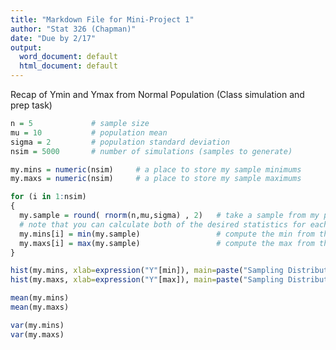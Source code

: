 ```yaml
---
title: "Markdown File for Mini-Project 1"
author: "Stat 326 (Chapman)"
date: "Due by 2/17"
output:
  word_document: default
  html_document: default
---
```


Recap of Ymin and Ymax from Normal Population (Class simulation and prep task)
```r
n = 5             # sample size
mu = 10           # population mean
sigma = 2         # population standard deviation
nsim = 5000       # number of simulations (samples to generate)

my.mins = numeric(nsim)     # a place to store my sample minimums
my.maxs = numeric(nsim)     # a place to store my sample maximums

for (i in 1:nsim)
{
  my.sample = round( rnorm(n,mu,sigma) , 2)   # take a sample from my population
  # note that you can calculate both of the desired statistics for each sample generated
  my.mins[i] = min(my.sample)                 # compute the min from the sample
  my.maxs[i] = max(my.sample)                 # compute the max from the sample
}

hist(my.mins, xlab=expression("Y"[min]), main=paste("Sampling Distribution of the\n Sample Min when n = ",n))
hist(my.maxs, xlab=expression("Y"[max]), main=paste("Sampling Distribution of the\n Sample Max when n = ",n))

mean(my.mins)
mean(my.maxs)

var(my.mins)
var(my.maxs)

```

